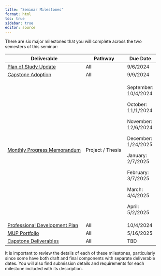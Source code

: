 ```yaml
---
title: "Seminar Milestones"
format: html
toc: true
sidebar: true
editor: source
---
```


There are six major milestones that you will complete across the two semesters of this seminar:

+------------------------------------------------------------------------------------------------+--------------------------------------------------+----------------------+
| Deliverable                                                                                    | Pathway                                          | Due Date             |
+================================================================================================+==================================================+======================+
| [Plan of Study Update](01_planofstudy.qmd)                                                     | All                                              | 9/6/2024             |
+------------------------------------------------------------------------------------------------+--------------------------------------------------+----------------------+
| [Capstone Adoption](02_capstoneadoption.qmd)                                                   | All                                              | 9/9/2024             |
+------------------------------------------------------------------------------------------------+--------------------------------------------------+----------------------+
| [Monthly Progress Memorandum](03_progressmemo.qmd)                                             | Project / Thesis                                 | September: 10/4/2024 |
|                                                                                                |                                                  |                      |
|                                                                                                |                                                  | October: 11/1/2024   |
|                                                                                                |                                                  |                      |
|                                                                                                |                                                  | November: 12/6/2024  |
|                                                                                                |                                                  |                      |
|                                                                                                |                                                  | December: 1/24/2025  |
|                                                                                                |                                                  |                      |
|                                                                                                |                                                  | January: 2/7/2025    |
|                                                                                                |                                                  |                      |
|                                                                                                |                                                  | February: 3/7/2025   |
|                                                                                                |                                                  |                      |
|                                                                                                |                                                  | March: 4/4/2025      |
|                                                                                                |                                                  |                      |
|                                                                                                |                                                  | April: 5/2/2025      |
+------------------------------------------------------------------------------------------------+--------------------------------------------------+----------------------+
| [Professional Development Plan](04_developmentplan.qmd)                                        | All                                              | 10/4/2024            |
+------------------------------------------------------------------------------------------------+--------------------------------------------------+----------------------+
| [MUP Portfolio](05_portfolioqmd.qmd)                                                           | All                                              | 5/16/2025            |
+------------------------------------------------------------------------------------------------+--------------------------------------------------+----------------------+
| [Capstone Deliverables](06_capstone.qmd)                                                       | All                                              | TBD                  |
+------------------------------------------------------------------------------------------------+--------------------------------------------------+----------------------+

It is important to review the details of each of these milestones, particularly since some have both draft and final components with separate deliverable dates. You will also find submission details and requirements for each milestone included with its description.
